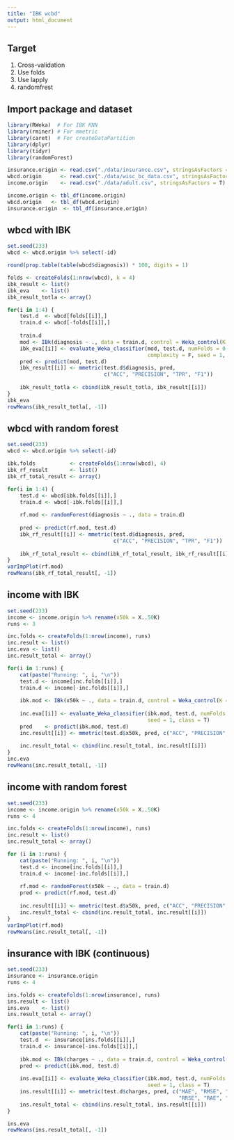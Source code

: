 ```yaml
---
title: "IBK wcbd"
output: html_document
---
```


## Target

1. Cross-validation
2. Use folds
3. Use lapply
4. randomfrest

## Import package and dataset
```r
library(RWeka)  # For IBK KNN
library(rminer) # For mmetric
library(caret)  # For createDataPartition
library(dplyr)
library(tidyr)
library(randomForest)

insurance.origin <- read.csv("./data/insurance.csv", stringsAsFactors = T)
wbcd.origin      <- read.csv("./data/wisc_bc_data.csv", stringsAsFactors = T)
income.origin    <- read.csv("./data/adult.csv", stringsAsFactors = T)

income.origin <- tbl_df(income.origin)
wbcd.origin   <- tbl_df(wbcd.origin)
insurance.origin  <- tbl_df(insurance.origin)
```

## wbcd with IBK
```r
set.seed(233)
wbcd <- wbcd.origin %>% select(-id)

round(prop.table(table(wbcd$diagnosis)) * 100, digits = 1)

folds <- createFolds(1:nrow(wbcd), k = 4)
ibk_result <- list()
ibk_eva    <- list()
ibk_result_totla <- array()

for(i in 1:4) {
    test.d  <- wbcd[folds[[i]],]
    train.d <- wbcd[-folds[[i]],]
    
    train.d
    mod <- IBk(diagnosis ~ ., data = train.d, control = Weka_control(K = 50, X =  T))
    ibk_eva[[i]] <- evaluate_Weka_classifier(mod, test.d, numFolds = 0, 
                                             complexity = F, seed = 1, class = T)
    pred <- predict(mod, test.d)
    ibk_result[[i]] <- mmetric(test.d$diagnosis, pred,
                               c("ACC", "PRECISION", "TPR", "F1"))
    
    ibk_result_totla <- cbind(ibk_result_totla, ibk_result[[i]])
}
ibk_eva
rowMeans(ibk_result_totla[, -1])
```

## wbcd with random forest
```r
set.seed(233)
wbcd <- wbcd.origin %>% select(-id)

ibk.folds           <- createFolds(1:nrow(wbcd), 4)
ibk_rf_result       <- list()
ibk_rf_total_result <- array()

for(i in 1:4) {
    test.d <- wbcd[ibk.folds[[i]],]
    train.d <- wbcd[-ibk.folds[[i]],]
    
    rf.mod <- randomForest(diagnosis ~ ., data = train.d)
    
    pred <- predict(rf.mod, test.d)
    ibk_rf_result[[i]] <- mmetric(test.d$diagnosis, pred, 
                                  c("ACC", "PRECISION", "TPR", "F1"))
    
    ibk_rf_total_result <- cbind(ibk_rf_total_result, ibk_rf_result[[i]])
}
varImpPlot(rf.mod)
rowMeans(ibk_rf_total_result[, -1])
```

## income with IBK
```r
set.seed(233)
income <- income.origin %>% rename(x50k = X..50K)
runs <- 3

inc.folds <- createFolds(1:nrow(income), runs)
inc.result <- list()
inc.eva <- list()
inc.result_total <- array()

for(i in 1:runs) {
    cat(paste("Running: ", i, "\n"))
    test.d <- income[inc.folds[[i]],]
    train.d <- income[-inc.folds[[i]],]
    
    ibk.mod <- IBk(x50k ~ ., data = train.d, control = Weka_control(K = 20, X = T))
    
    inc.eva[[i]] <- evaluate_Weka_classifier(ibk.mod, test.d, numFolds = 0, complexity = F, 
                                             seed = 1, class = T)
    pred    <- predict(ibk.mod, test.d)
    inc.result[[i]] <- mmetric(test.d$x50k, pred, c("ACC", "PRECISION", "TPR", "F1"))
    
    inc.result_total <- cbind(inc.result_total, inc.result[[i]])
}
inc.eva
rowMeans(inc.result_total[, -1])
```


## income with random forest
```r
set.seed(233)
income <- income.origin %>% rename(x50k = X..50K)
runs <- 4

inc.folds <- createFolds(1:nrow(income), runs)
inc.result <- list()
inc.result_total <- array()

for (i in 1:runs) {
    cat(paste("Running: ", i, "\n"))
    test.d <- income[inc.folds[[i]],]
    train.d <- income[-inc.folds[[i]],]
    
    rf.mod <- randomForest(x50k ~ ., data = train.d)
    pred <- predict(rf.mod, test.d)
    
    inc.result[[i]] <- mmetric(test.d$x50k, pred, c("ACC", "PRECISION", "TPR", "F1"))
    inc.result_total <- cbind(inc.result_total, inc.result[[i]])
}
varImpPlot(rf.mod)
rowMeans(inc.result_total[, -1])
```

## insurance with IBK (continuous)
```r
set.seed(233)
insurance <- insurance.origin 
runs <- 4

ins.folds <- createFolds(1:nrow(insurance), runs)
ins.result <- list()
ins.eva    <- list()
ins.result_total <- array()

for(i in 1:runs) {
    cat(paste("Running: ", i, "\n"))
    test.d  <- insurance[ins.folds[[i]],]
    train.d <- insurance[-ins.folds[[i]],]
    
    ibk.mod <- IBk(charges ~ ., data = train.d, control = Weka_control(K = 20, X = T))
    pred <- predict(ibk.mod, test.d)
    
    ins.eva[[i]] <- evaluate_Weka_classifier(ibk.mod, test.d, numFolds = 0, complexity = F,
                                             seed = 1, class = T)
    ins.result[[i]] <- mmetric(test.d$charges, pred, c("MAE", "RMSE", "MAPE", "RMSPE",
                                                       "RRSE", "RAE", "COR", "R2"))
    ins.result_total <- cbind(ins.result_total, ins.result[[i]])
}

ins.eva
rowMeans(ins.result_total[, -1])
```




